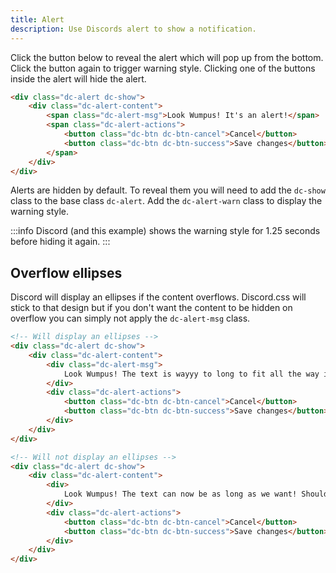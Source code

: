 ```yaml
---
title: Alert
description: Use Discords alert to show a notification.
---
```



Click the button below to reveal the alert which will pop up from the bottom. Click the button again to trigger warning
style. Clicking one of the buttons inside the alert will hide the alert.

<AlertExample />

```html
<div class="dc-alert dc-show">
    <div class="dc-alert-content">
        <span class="dc-alert-msg">Look Wumpus! It's an alert!</span>
        <span class="dc-alert-actions">
            <button class="dc-btn dc-btn-cancel">Cancel</button>
            <button class="dc-btn dc-btn-success">Save changes</button>
        </span>
    </div>
</div>
```

Alerts are hidden by default. To reveal them you will need to add the `dc-show` class to the base class `dc-alert`.
Add the `dc-alert-warn` class to display the warning style.

:::info
Discord (and this example) shows the warning style for 1.25 seconds before hiding it again.
:::

## Overflow ellipses

Discord will display an ellipses if the content overflows. Discord.css will stick to that design but if you don't want
the content to be hidden on overflow you can simply not apply the `dc-alert-msg` class.

<AlertExampleTwo />

```html
<!-- Will display an ellipses -->
<div class="dc-alert dc-show">
    <div class="dc-alert-content">
        <div class="dc-alert-msg">
            Look Wumpus! The text is wayyy to long to fit all the way in this alert! Maybe we should shorten the text?
        </div>
        <div class="dc-alert-actions">
            <button class="dc-btn dc-btn-cancel">Cancel</button>
            <button class="dc-btn dc-btn-success">Save changes</button>
        </div>
    </div>
</div>

<!-- Will not display an ellipses -->
<div class="dc-alert dc-show">
    <div class="dc-alert-content">
        <div>
            Look Wumpus! The text can now be as long as we want! Should we tell a story inside here or leave it to the professionals?
        </div>
        <div class="dc-alert-actions">
            <button class="dc-btn dc-btn-cancel">Cancel</button>
            <button class="dc-btn dc-btn-success">Save changes</button>
        </div>
    </div>
</div>
```
